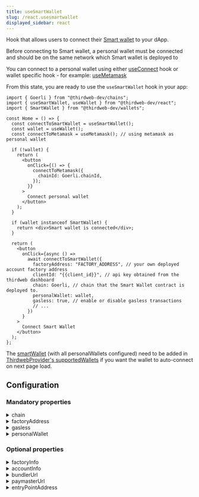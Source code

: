```yaml
---
title: useSmartWallet
slug: /react.usesmartwallet
displayed_sidebar: react
---
```


Hook that allows users to connect their [Smart wallet](/wallet/smart-wallet) to your dApp.

Before connecting to Smart wallet, a personal wallet must be connected and should be on the same network which Smart wallet is deployed to

You can connect to a personal wallet using either [useConnect](/react/react.useconnect) hook or wallet specific hook - for example: [useMetamask](/react/react.usemetamask)

From this state, you are ready
to use the `useSmartWallet` hook in your app:

```tsx
import { Goerli } from "@thirdweb-dev/chains";
import { useSmartWallet, useWallet } from "@thirdweb-dev/react";
import { SmartWallet } from "@thirdweb-dev/wallets";

const Home = () => {
  const connectToSmartWallet = useSmartWallet();
  const wallet = useWallet();
  const connectToMetamask = useMetamask(); // using metamask as personal wallet

  if (!wallet) {
    return (
      <button
        onClick={() => {
          connectToMetamask({
            chainId: Goerli.chainId,
          });
        }}
      >
        Connect personal wallet
      </button>
    );
  }

  if (wallet instanceof SmartWallet) {
    return <div>Smart wallet is connected</div>;
  }

  return (
    <button
      onClick={async () =>
        await connectToSmartWallet({
          factoryAddress: "FACTORY_ADDRESS", // your own deployed account factory address
          clientId: "{{client_id}}", // api key obtained from the thirdweb dashboard
          chain: Goerli, // chain that the Smart Wallet contract is deployed to.
          personalWallet: wallet,
          gasless: true, // enable or disable gasless transactions
          // ...
        })
      }
    >
      Connect Smart Wallet
    </button>
  );
};
```

The [smartWallet](/react/react.smartWallet) (with all personalWallets configured) need to be added in [ThirdwebProvider's supportedWallets](/react/react.thirdwebprovider#supportedwallets-optional) if you want the wallet to auto-connect on next page load.

## Configuration

### Mandatory properties

<details>
  <summary>chain</summary>
  <div>

The chain that the Smart Wallet contract is deployed to.

Either a `Chain` object, from the [`@thirdweb-dev/chains`](https://www.npmjs.com/package/@thirdweb-dev/chains) package, a chain name, or an RPC URL.

</div>
</details>

<details>
  <summary>factoryAddress</summary>
  <div>

The address of the Smart Wallet Factory contract.

Must be a `string`.

</div>
</details>

<details>
  <summary>gasless</summary>
  <div>

Whether to turn on or off gasless transactions.

- If set to `true`, all gas fees will be paid by a paymaster.
- If set to `false`, all gas fees will be paid by the Smart Wallet itself (needs to be funded).

Must be a `boolean`.

</div>
</details>

<details>
  <summary>personalWallet</summary>
  <div>

a connected wallet instance of type `WalletInstance` from [@thirdweb-dev/react](https://www.npmjs.com/package/@thirdweb-dev/react) package

</div>
</details>

### Optional properties

<details>
  <summary>factoryInfo</summary>
  <div>

Customize how the Smart Wallet Factory contract is interacted with. If not provided, the default functions will be used.

Must be a `object`. The object can contain the following properties:

- `createAccount` - a function that returns the transaction object to create a new Smart Wallet.
- `getAccountAddress` - a function that returns the address of the Smart Wallet contract given the owner address.
- `abi` - optional ABI. If not provided, the ABI will be auto-resolved.

Example:

```javascript
 {
  createAccount: (factory, owner) => {
    return factory.prepare("customCreateAccount", [
      owner,
      getExtraData(),
    ]);
  },
  getAccountAddress(factory, owner) {
    return factory.call("getAccountAddress", [owner]);
  },
  abi: [...]
}
```

</div>
</details>

<details>
  <summary>accountInfo</summary>
  <div>

Customize how the Smart Wallet Account contract is interacted with. If not provided, the default functions will be used.

Must be a `object`. The object can contain the following properties:

- `execute` - a function that returns the transaction object to execute an arbitrary transaction.
- `getNonce` - a function that returns the current nonce of the account.
- `abi` - optional ABI. If not provided, the ABI will be auto-resolved.

Example:

```javascript
{
  execute(account, target, value, data) {
    return account.prepare("customExecute", [
      target, value, data
    ]);
  },
  getNonce(account) {
    return account.call("getNonce");
  },
  abi: [...]
}
```

</div>
</details>

<details>
  <summary>bundlerUrl</summary>
  <div>

Your own bundler URL to send user operations to. Uses thirdweb's bundler by default.

Must be a `string`.

</div>
</details>

<details>
  <summary>paymasterUrl</summary>
  <div>

Your own paymaster URL to send user operations to for gasless transactions. Uses thirdweb's paymaster by default.

Must be a `string`.

</div>
</details>

<details>
  <summary>entryPointAddress</summary>
  <div>

The entrypoint contract address. Uses v0.6 by default.

Must be a `string`.

</div>
</details>
